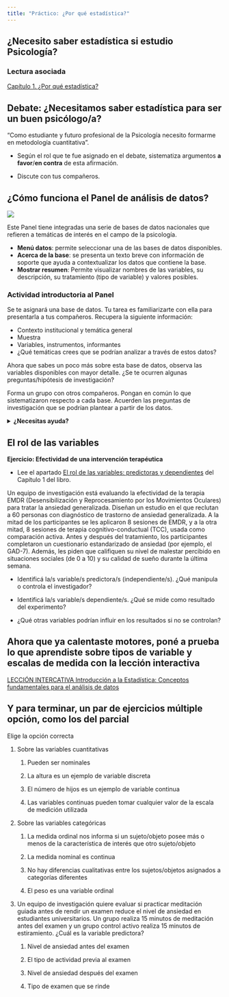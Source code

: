 ```yaml
---
title: "Práctico: ¿Por qué estadística?"
---
```


## ¿Necesito saber estadística si estudio Psicología?

### Lectura asociada

[Capítulo 1. ¿Por qué estadística?](https://almadana.github.io/libro_cuanti/01-Science_Data.html#sobre-la-psicolog%C3%ADa-de-la-estad%C3%ADstica)

## Debate: ¿Necesitamos saber estadística para ser un buen psicólogo/a?

“Como estudiante y futuro profesional de la Psicología necesito formarme en metodología cuantitativa”.

-   Según el rol que te fue asignado en el debate, sistematiza argumentos **a favor**/**en contra** de esta afirmación.

-   Discute con tus compañeros.

## ¿Cómo funciona el Panel de análisis de datos?

![](imgs/1_panel.png)

Este Panel tiene integradas una serie de bases de datos nacionales que refieren a temáticas de interés en el campo de la psicología.

-   **Menú datos**: permite seleccionar una de las bases de datos disponibles.\
-   **Acerca de la base**: se presenta un texto breve con información de soporte que ayuda a contextualizar los datos que contiene la base.\
-   **Mostrar resumen**: Permite visualizar nombres de las variables, su descripción, su tratamiento (tipo de variable) y valores posibles.

### Actividad introductoria al Panel

Se te asignará una base de datos. Tu tarea es familiarizarte con ella para presentarla a tus compañeros. Recupera la siguiente información:

-   Contexto institucional y temática general\
-   Muestra\
-   Variables, instrumentos, informantes\
-   ¿Qué temáticas crees que se podrían analizar a través de estos datos?

Ahora que sabes un poco más sobre esta base de datos, observa las variables disponibles con mayor detalle. ¿Se te ocurren algunas preguntas/hipótesis de investigación?

Forma un grupo con otros compañeros. Pongan en común lo que sistematizaron respecto a cada base. Acuerden las preguntas de investigación que se podrían plantear a partir de los datos.

<details>

<summary><strong>¿Necesitas ayuda?</strong></summary>

¿Qué tipo de preguntas nos podemos hacer? Considera que en el curso vamos a:

-   Aprender a resumir muchos datos a través de unos pocos valores que expresan la tendencia central y la dispersión\
-   Utilizar gráficos para entender y mostrar algunos aspectos de nuestros datos en forma visual\
-   Explorar la asociación entre dos variables (considerando dirección y magnitud)\
-   Comparar grupos distintos, o un mismo grupo en distintas condiciones

</details>

## El rol de las variables

**Ejercicio: Efectividad de una intervención terapéutica**

-   Lee el apartado [El rol de las variables: predictoras y dependientes](https://almadana.github.io/libro_cuanti/01-Science_Data.html#el-rol-de-las-variables-predictoras-y-dependientes) del Capítulo 1 del libro.

Un equipo de investigación está evaluando la efectividad de la terapia EMDR (Desensibilización y Reprocesamiento por los Movimientos Oculares) para tratar la ansiedad generalizada. Diseñan un estudio en el que reclutan a 60 personas con diagnóstico de trastorno de ansiedad generalizada. A la mitad de los participantes se les aplicaron 8 sesiones de EMDR, y a la otra mitad, 8 sesiones de terapia cognitivo-conductual (TCC), usada como comparación activa. Antes y después del tratamiento, los participantes completaron un cuestionario estandarizado de ansiedad (por ejemplo, el GAD-7). Además, les piden que califiquen su nivel de malestar percibido en situaciones sociales (de 0 a 10) y su calidad de sueño durante la última semana.

-   Identificá la/s variable/s predictora/s (independiente/s). ¿Qué manipula o controla el investigador?

-   Identificá la/s variable/s dependiente/s. ¿Qué se mide como resultado del experimento?

-   ¿Qué otras variables podrían influir en los resultados si no se controlan?

## Ahora que ya calentaste motores, poné a prueba lo que aprendiste sobre tipos de variable y escalas de medida con la lección interactiva

[LECCIÓN INTERCATIVA Introducción a la Estadística: Conceptos fundamentales para el análisis de datos](https://cuanti.psico.edu.uy/lecciones/lessons/introduction.html)

## Y para terminar, un par de ejercicios múltiple opción, como los del parcial

Elige la opción correcta

1.  Sobre las variables cuantitativas

    1.  Pueden ser nominales

    2.  La altura es un ejemplo de variable discreta

    3.  El número de hijos es un ejemplo de variable continua

    4.  Las variables continuas pueden tomar cualquier valor de la escala de medición utilizada

2.  Sobre las variables categóricas

    1.  La medida ordinal nos informa si un sujeto/objeto posee más o menos de la característica de interés que otro sujeto/objeto

    2.  La medida nominal es continua

    3.  No hay diferencias cualitativas entre los sujetos/objetos asignados a categorías diferentes

    4.  El peso es una variable ordinal

3.  Un equipo de investigación quiere evaluar si practicar meditación guiada antes de rendir un examen reduce el nivel de ansiedad en estudiantes universitarios. Un grupo realiza 15 minutos de meditación antes del examen y un grupo control activo realiza 15 minutos de estiramiento. ¿Cuál es la variable predictora?

    1.  Nivel de ansiedad antes del examen

    2.  El tipo de actividad previa al examen

    3.  Nivel de ansiedad después del examen

    4.  Tipo de examen que se rinde
